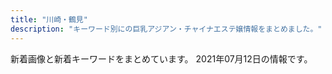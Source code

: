 ```yaml
---
title: "川崎・鶴見"
description: "キーワード別にの巨乳アジアン・チャイナエステ嬢情報をまとめました。"
---
```


新着画像と新着キーワードをまとめています。
2021年07月12日の情報です。

<DmmAffiliateIns />
<KeywordTable
  shops={
    [
    {
        "url": "https://moon-beauty.jp/",
        "station": "JR\u9db4\u898b\u99c5\u6771\u53e3",
        "keywords": {
            "C": 24,
            "88": 12,
            "87": 12,
            "89": 6,
            "\u30bb\u30af\u30b7\u30fc": 2,
            "D": 30,
            "85": 12,
            "86": 12
        },
        "img_links": [
            "https://moon-beauty.jp/wp/wp-content/uploads/2017/11/top02.png",
            "https://moon-beauty.jp/wp/wp-content/uploads/2017/11/5.png",
            "https://moon-beauty.jp/wp/wp-content/uploads/2017/12/3addf91ad6b786b4c3fd2e4322dc1181-700x1246.jpg",
            "https://moon-beauty.jp/images/staff/izumi23_01.png",
            "https://moon-beauty.jp/wp/wp-content/uploads/2020/01/2002campaign-700x327.png",
            "https://moon-beauty.jp/images/campaign2017.jpg",
            "https://moon-beauty.jp/images/staff/eri21_01.png",
            "https://moon-beauty.jp/wp/wp-content/uploads/2017/12/1d7d7d3df21218cb91cce28ca987dca8.jpg",
            "https://moon-beauty.jp/images/staff/hikari23_01.png",
            "https://moon-beauty.jp/images/staff/rika22_01.png",
            "https://moon-beauty.jp/wp/wp-content/uploads/2017/11/top03.png",
            "https://moon-beauty.jp/wp/wp-content/uploads/2017/11/mb_front.png",
            "https://moon-beauty.jp/wp/wp-content/uploads/2019/11/1911campaign01.png",
            "https://moon-beauty.jp/wp/wp-content/uploads/2017/11/play.png",
            "https://moon-beauty.jp/wp/wp-content/uploads/2017/11/6.png",
            "https://moon-beauty.jp/wp/wp-content/uploads/2017/11/mb_interior01.png",
            "https://moon-beauty.jp/wp/wp-content/uploads/2017/12/1d7d7d3df21218cb91cce28ca987dca8-700x1246.jpg",
            "https://moon-beauty.jp/images/staff/emi24_1.png",
            "https://moon-beauty.jp/wp/wp-content/uploads/2017/11/6a08b9c7e55a068553569af35285dd93-700x1244.jpg",
            "https://moon-beauty.jp/wp/wp-content/uploads/2017/12/7e6728877b7be3eba7dacfced12e3481.jpg",
            "https://moon-beauty.jp/wp/wp-content/uploads/2018/09/mb_front4.png",
            "https://moon-beauty.jp/wp/wp-content/uploads/2017/11/top01-1.png",
            "https://moon-beauty.jp/images/costume/nursegirl01.png",
            "https://moon-beauty.jp/wp/wp-content/uploads/2017/11/9ac2dcf4d411d36df940a44359d1e597.jpg",
            "https://moon-beauty.jp/images/costume/sailorgirl01.png",
            "https://moon-beauty.jp/wp/wp-content/uploads/2019/07/1907campaign01.png",
            "https://moon-beauty.jp/images/costume/cabinattendant02.png",
            "https://moon-beauty.jp/wp/wp-content/uploads/2019/07/1907campaign02-700x327.png",
            "https://moon-beauty.jp/images/costume/cheergirl02.png",
            "https://moon-beauty.jp/wp/wp-content/uploads/2017/11/mb_shower.png",
            "https://moon-beauty.jp/wp/wp-content/uploads/2017/11/484697b90c0612750e1d8c7c971a16f8.jpg",
            "https://moon-beauty.jp/images/staff/ran23_01.png",
            "https://moon-beauty.jp/wp/wp-content/uploads/2019/07/1907campaign02.png",
            "https://moon-beauty.jp/wp/wp-content/uploads/2017/12/3addf91ad6b786b4c3fd2e4322dc1181.jpg",
            "https://moon-beauty.jp/wp/wp-content/uploads/2017/12/dde33c6f84f42b29abc164fed911749d.jpg",
            "https://moon-beauty.jp/wp/wp-content/uploads/2017/11/3.png",
            "https://moon-beauty.jp/images/costume/sailorgirl02.png",
            "https://moon-beauty.jp/wp/wp-content/uploads/2019/07/1907campaign01-700x327.png",
            "https://moon-beauty.jp/wp/wp-content/uploads/2017/11/27e7586ba3689c74b6428ec7dbfe02a6.jpg",
            "https://moon-beauty.jp/wp/wp-content/uploads/2017/11/4.png",
            "https://moon-beauty.jp/wp/wp-content/uploads/2017/11/1.png",
            "https://moon-beauty.jp/wp/wp-content/uploads/2020/09/rika_info.png",
            "https://moon-beauty.jp/wp/wp-content/uploads/2020/06/202006campaign.png",
            "https://moon-beauty.jp/images/staff/hikari23_02.png",
            "https://moon-beauty.jp/wp/wp-content/uploads/2017/11/campaign1711-700x327.jpg",
            "https://moon-beauty.jp/images/costume/cabinattendant01.png",
            "https://moon-beauty.jp/wp/wp-content/uploads/2017/12/dde33c6f84f42b29abc164fed911749d-700x1246.jpg",
            "https://moon-beauty.jp/wp/wp-content/uploads/2019/11/1911campaign01-700x327.png",
            "https://moon-beauty.jp/wp/wp-content/uploads/2017/12/11e78c1189d1307c1c0528ca01cf193e.jpg",
            "https://moon-beauty.jp/images/costume/nursegirl002.png",
            "https://moon-beauty.jp/wp/wp-content/uploads/2017/12/3985d5f04f99b7c5a1b4662bcc831575.jpg",
            "https://moon-beauty.jp/wp/wp-content/uploads/2020/09/costume.png",
            "https://moon-beauty.jp/wp/wp-content/uploads/2018/09/mb_road02.png",
            "https://moon-beauty.jp/wp/wp-content/uploads/2020/09/nana_info.png",
            "https://moon-beauty.jp/images/costume/cheergirl01.png",
            "https://moon-beauty.jp/images/staff/emi24_2.png",
            "https://moon-beauty.jp/images/staff/mirai23.png",
            "https://moon-beauty.jp/wp/wp-content/uploads/2017/11/6a08b9c7e55a068553569af35285dd93.jpg",
            "https://moon-beauty.jp/wp/wp-content/uploads/2017/11/27e7586ba3689c74b6428ec7dbfe02a6-700x1244.jpg",
            "https://moon-beauty.jp/images/staff/nana25_02.png",
            "https://moon-beauty.jp/images/staff/momoka22_01.png",
            "https://moon-beauty.jp/wp/wp-content/uploads/2020/09/mirai_info.png",
            "https://moon-beauty.jp/images/staff/staff.png",
            "https://moon-beauty.jp/wp/wp-content/uploads/2017/11/mb_front2.png",
            "https://moon-beauty.jp/wp/wp-content/uploads/2021/03/202103_100_campaign2.png",
            "https://moon-beauty.jp/images/staff/rika22_02.png",
            "https://moon-beauty.jp/images/staff/nana25_01.png",
            "https://moon-beauty.jp/wp/wp-content/uploads/2021/05/estama_log.png",
            "https://moon-beauty.jp/wp/wp-content/uploads/2017/11/top01-1-700x459.png"
        ],
        "name": "\u6708\u4e0b\u7f8e\u4eba"
    },
    {
        "name": "\u798f\u7e01\u30fbFUKUEN",
        "keywords": {
            "\u80f8": 1,
            "G": 4,
            "\u30bb\u30af\u30b7\u30fc": 3
        },
        "url": "http://www.fukuen.in/",
        "img_links": [
            "http://www.fukuen.in/img/girl/main/smain131a9012a45cd10e4bbf815bf1cd1dfb50a.jpg",
            "http://www.fukuen.in/img/material/front.jpg",
            "http://www.fukuen.in/img/girl/main/smain13372fb92a183b52eed6697b1dc18d650f.jpg",
            "http://www.fukuen.in/img/material/oil6.jpg",
            "http://www.fukuen.in/img/girl/list/slist13198a095a589d6e99c04b29b48a066f60.jpg",
            "http://www.fukuen.in/img/girl/pickup/pickup20210316225343.jpg",
            "http://www.fukuen.in/img/girl/list/slist5751a73c1d67d106b755f2a10f214b1fb.jpg",
            "http://www.fukuen.in/img/girl/pickup/pickup20210316230958.jpg",
            "http://www.fukuen.in/img/girl/extra/yuki_20210310_7.jpg",
            "http://www.fukuen.in/img/material/sentai4.jpg",
            "http://www.fukuen.in/img/girl/extra/riri_20210607_1.jpg",
            "http://www.fukuen.in/img/material/akasuri5rev1.jpg",
            "http://www.fukuen.in/img/girl/list/swest145a475e5294d8872e2908b6e44ff2fd28.jpg",
            "http://www.fukuen.in/img/girl/list/slist14e48573960397dac752f153b86f52127e.jpg",
            "http://www.fukuen.in/img/girl/main/smain141e48573960397dac752f153b86f52127e.jpg",
            "http://www.fukuen.in/img/material/sentai3.jpg",
            "http://www.fukuen.in/img/girl/main/smain1622e39562f0230b9b51859f7d67c9ba3fc.jpg",
            "http://www.fukuen.in/img/camp/20210405_spring.png",
            "http://www.fukuen.in/img/girl/main/smain513f8bf8e4517330b71f7b182328a05400.jpg",
            "http://www.fukuen.in/img/girl/list/slist1154c6465b3e80f1950af663ae9de86840.jpg",
            "http://www.fukuen.in/img/girl/extra/ai_20200914_4.jpg",
            "http://www.fukuen.in/img/girl/extra/riri_20210607_3.jpg",
            "http://www.fukuen.in/img/girl/list/swest5751a73c1d67d106b755f2a10f214b1fb.jpg",
            "http://www.fukuen.in/img/material/akasuri6rev1.jpg",
            "http://www.fukuen.in/img/girl/main/smain16596f3ae3a738e965bce7cf30f028138bf.jpg",
            "http://www.fukuen.in/img/girl/extra/riri_20210607_2.jpg",
            "http://www.fukuen.in/img/girl/main/smain12372fb92a183b52eed6697b1dc18d650f.jpg",
            "http://www.fukuen.in/img/girl/list/slist18f9d12988bdc74ff88144a83c8586c645.jpg",
            "http://www.fukuen.in/img/girl/pickup/pickup20210611102305.jpg",
            "http://www.fukuen.in/img/girl/extra/haruka_20210313_4.jpg",
            "http://www.fukuen.in/img/girl/extra/ai_20200914_2.jpg",
            "http://www.fukuen.in/img/news/news20210611_kaoru.jpg",
            "http://www.fukuen.in/img/material/arrow_next.png",
            "http://www.fukuen.in/img/girl/main/smain1425a475e5294d8872e2908b6e44ff2fd28.jpg",
            "http://www.fukuen.in/img/material/sentai6rev1.jpg",
            "http://www.fukuen.in/img/girl/extra/yuki_20210310_6.jpg",
            "http://www.fukuen.in/img/material/oil3.jpg",
            "http://www.fukuen.in/img/girl/main/smain435ef08e32ca6d2936eee599647ef1be42.jpg",
            "http://www.fukuen.in/img/girl/main/smain83429f69a5e0facf26b5c596ab5374c79a.jpg",
            "http://www.fukuen.in/img/girl/main/smain113a604c7246ee7ef21ea1371bf0f8ae541.jpg",
            "http://www.fukuen.in/img/girl/extra/risa_20200923_3.jpg",
            "http://www.fukuen.in/img/girl/main/smain1632e39562f0230b9b51859f7d67c9ba3fc.jpg",
            "http://www.fukuen.in/img/girl/list/swest13a9012a45cd10e4bbf815bf1cd1dfb50a.jpg",
            "http://www.fukuen.in/img/material/sentai5rev1.jpg",
            "http://www.fukuen.in/img/girl/main/smain14540463708cafed5ed2857e0fb652102bb.jpg",
            "http://www.fukuen.in/img/girl/list/swest19040f977dd9500679f0d58beafcff76c4.jpg",
            "http://www.fukuen.in/img/girl/list/swest1768dbbfdf9b8041399246bb7ae21124f0.jpg",
            "http://www.fukuen.in/img/girl/list/swest16ccde286216ee7496f9b79d0ccb1211b0.jpg",
            "http://www.fukuen.in/img/girl/main/smain161ccde286216ee7496f9b79d0ccb1211b0.jpg",
            "http://www.fukuen.in/img/girl/main/smain135ec1dcb677e5be350bb150449f6c30de9.jpg",
            "http://www.fukuen.in/img/girl/main/smain1759a0bb7126fb76055ba03269b5d845204.jpg",
            "http://www.fukuen.in/img/material/akasuri1.jpg",
            "http://www.fukuen.in/img/material/shiatsu3.jpg",
            "http://www.fukuen.in/img/girl/extra/risa_20200923_4.jpg",
            "http://www.fukuen.in/img/girl/main/smain82429f69a5e0facf26b5c596ab5374c79a.jpg",
            "http://www.fukuen.in/img/material/akasuri3.jpg",
            "http://www.fukuen.in/img/camp/20210501.png",
            "http://www.fukuen.in/img/material/oil1.jpg",
            "http://www.fukuen.in/img/girl/main/smain22a5f5188f9c41ddb221fc0bead2a8556b.jpg",
            "http://www.fukuen.in/img/girl/main/smain1642e39562f0230b9b51859f7d67c9ba3fc.jpg",
            "http://www.fukuen.in/img/girl/extra/haruka_20210313_1.jpg",
            "http://www.fukuen.in/img/girl/main/smain134ec1dcb677e5be350bb150449f6c30de9.jpg",
            "http://www.fukuen.in/img/girl/main/smain8415e8cbb1c49eb7c8caa026cbfa4e5e53.jpg",
            "http://www.fukuen.in/img/girl/main/smain11154c6465b3e80f1950af663ae9de86840.jpg",
            "http://www.fukuen.in/img/material/oil2.jpg",
            "http://www.fukuen.in/img/girl/list/slist1768dbbfdf9b8041399246bb7ae21124f0.jpg",
            "http://www.fukuen.in/img/girl/extra/risa_20200923_1.jpg",
            "http://www.fukuen.in/img/girl/main/smain21a5f5188f9c41ddb221fc0bead2a8556b.jpg",
            "http://www.fukuen.in/img/girl/pickup/pickup20210316234129.jpg",
            "http://www.fukuen.in/img/girl/extra/ai_20200914_3.jpg",
            "http://www.fukuen.in/img/material/image_auth.png",
            "http://www.fukuen.in/img/girl/pickup/pickup20210608103919.jpg",
            "http://www.fukuen.in/img/girl/list/swest8fbaefba79306aed7d52f3369481c4f79.jpg",
            "http://www.fukuen.in/img/material/shiatsu4rev1.jpg",
            "http://www.fukuen.in/img/camp/20210708_summer.png",
            "http://www.fukuen.in/img/material/akasuri4.jpg",
            "http://www.fukuen.in/img/girl/main/smain81429f69a5e0facf26b5c596ab5374c79a.jpg",
            "http://www.fukuen.in/img/girl/extra/riri_20210607_6.jpg",
            "http://www.fukuen.in/img/material/shiatsu5rev1.jpg",
            "http://www.fukuen.in/img/girl/main/smain52fb1c032274e28d599eed619e1bedc3e4.jpg",
            "http://www.fukuen.in/img/material/shiatsu6.jpg",
            "http://www.fukuen.in/img/material/akasuri2rev1.jpg",
            "http://www.fukuen.in/img/girl/extra/ai_20200914_1.jpg",
            "http://www.fukuen.in/img/girl/list/slist8fbaefba79306aed7d52f3369481c4f79.jpg",
            "http://www.fukuen.in/img/girl/main/smain1749a0bb7126fb76055ba03269b5d845204.jpg",
            "http://www.fukuen.in/img/girl/main/smain41f486b583999cfcec7913d7843c608159.jpg",
            "http://www.fukuen.in/img/girl/extra/yuki_20210310_1.jpg",
            "http://www.fukuen.in/img/girl/extra/risa_20200923_2.jpg",
            "http://www.fukuen.in/img/material/shiatsu2.jpg",
            "http://www.fukuen.in/img/girl/main/smain23a5f5188f9c41ddb221fc0bead2a8556b.jpg",
            "http://www.fukuen.in/img/girl/main/smain1435a475e5294d8872e2908b6e44ff2fd28.jpg",
            "http://www.fukuen.in/img/girl/list/slist162e6c2df06bb88ecc8206bde612ab9625.jpg",
            "http://www.fukuen.in/img/girl/main/smain181f9d12988bdc74ff88144a83c8586c645.jpg",
            "http://www.fukuen.in/img/camp/20200610_shinki.jpg",
            "http://www.fukuen.in/img/material/sentai2.jpg",
            "http://www.fukuen.in/img/material/oil5.jpg",
            "http://www.fukuen.in/img/girl/main/smain191040f977dd9500679f0d58beafcff76c4.jpg",
            "http://www.fukuen.in/img/girl/main/smain11372fb92a183b52eed6697b1dc18d650f.jpg",
            "http://www.fukuen.in/img/news/news20210611_riri.jpg",
            "http://www.fukuen.in/img/girl/extra/haruka_20210313_3.jpg",
            "http://www.fukuen.in/img/girl/main/smain132ec1dcb677e5be350bb150449f6c30de9.jpg",
            "http://www.fukuen.in/img/girl/main/smain112a604c7246ee7ef21ea1371bf0f8ae541.jpg",
            "http://www.fukuen.in/img/girl/list/slist19040f977dd9500679f0d58beafcff76c4.jpg",
            "http://www.fukuen.in/img/girl/list/slist11a00cec64c1902f8f81d6458bd81ecc3.jpg",
            "http://www.fukuen.in/img/girl/main/smain17168dbbfdf9b8041399246bb7ae21124f0.jpg",
            "http://www.fukuen.in/img/girl/extra/haruka_20210313_2.jpg",
            "http://www.fukuen.in/img/girl/extra/riri_20210607_5.jpg",
            "http://www.fukuen.in/img/girl/extra/riri_20210607_4.jpg",
            "http://www.fukuen.in/img/girl/extra/yuki_20210310_2.jpg",
            "http://www.fukuen.in/img/material/bath.jpg",
            "http://www.fukuen.in/img/girl/main/smain1729a0bb7126fb76055ba03269b5d845204.jpg",
            "http://www.fukuen.in/img/girl/list/slist48970948df1b5f673ddccf8bdc1c27ca3.jpg",
            "http://www.fukuen.in/img/girl/extra/yuki_20210310_3.jpg",
            "http://www.fukuen.in/img/girl/extra/risa_20200923_5.jpg",
            "http://www.fukuen.in/img/girl/list/swest25902fb05705d4f4dcd3bb55fc78d46ee.jpg",
            "http://www.fukuen.in/img/girl/extra/yuki_20210310_5.jpg",
            "http://www.fukuen.in/img/girl/list/swest18f9d12988bdc74ff88144a83c8586c645.jpg",
            "http://www.fukuen.in/img/girl/main/smain53fb1c032274e28d599eed619e1bedc3e4.jpg",
            "http://www.fukuen.in/img/girl/extra/haruka_20210313_5.jpg",
            "http://www.fukuen.in/img/material/oil4.jpg",
            "http://www.fukuen.in/img/girl/main/smain425ef08e32ca6d2936eee599647ef1be42.jpg",
            "http://www.fukuen.in/img/girl/main/smain14440463708cafed5ed2857e0fb652102bb.jpg",
            "http://www.fukuen.in/img/camp/20210708_sp.png",
            "http://www.fukuen.in/img/girl/list/swest11a00cec64c1902f8f81d6458bd81ecc3.jpg",
            "http://www.fukuen.in/img/girl/main/smain114a604c7246ee7ef21ea1371bf0f8ae541.jpg",
            "http://www.fukuen.in/img/material/shiatsu1.jpg",
            "http://www.fukuen.in/img/girl/extra/yuki_20210310_4.jpg",
            "http://www.fukuen.in/img/girl/main/smain133ec1dcb677e5be350bb150449f6c30de9.jpg",
            "http://www.fukuen.in/img/material/arrow_prev.png",
            "http://www.fukuen.in/img/material/sentai1.jpg",
            "http://www.fukuen.in/img/girl/main/smain115a604c7246ee7ef21ea1371bf0f8ae541.jpg",
            "http://www.fukuen.in/img/girl/list/swest4f486b583999cfcec7913d7843c608159.jpg",
            "http://www.fukuen.in/img/girl/list/slist21d95f10417cbe687c362ac86a6caaf51.jpg",
            "http://www.fukuen.in/img/girl/main/smain1739a0bb7126fb76055ba03269b5d845204.jpg",
            "http://www.fukuen.in/img/girl/list/swest1154c6465b3e80f1950af663ae9de86840.jpg"
        ],
        "station": "JR\u9db4\u898b\u99c5\u6771\u53e3"
    },
    {
        "station": "\u9db4\u898b\u99c5\u6771\u53e3",
        "img_links": [
            "http://t-lucky.work/images/tr.jpg",
            "http://t-lucky.work/img/rei1.jpg",
            "http://t-lucky.work/images/7.jpg",
            "http://t-lucky.work/img/aya1.jpg",
            "http://t-lucky.work/sp/staff/yumi.jpg",
            "http://t-lucky.work/staff/aya.jpg",
            "http://t-lucky.work/images/line.png",
            "http://t-lucky.work/img/emi1.jpg",
            "http://t-lucky.work/images/sys2.jpg",
            "http://t-lucky.work/sp/images/top.jpg",
            "http://t-lucky.work/images/sys3.jpg",
            "http://t-lucky.work/sp/staff/aya.jpg",
            "http://t-lucky.work/sp/img/yuyu1.jpg",
            "http://t-lucky.work/sp/images/topgirl.jpg",
            "http://t-lucky.work/sp/images/b3.jpg",
            "http://t-lucky.work/sp/img/yumi1.jpg",
            "http://t-lucky.work/img/mika1.jpg",
            "http://t-lucky.work/sp/images/b2.jpg",
            "http://t-lucky.work/sp/img/emi1.jpg",
            "http://t-lucky.work/sp/staff/rina.jpg",
            "http://t-lucky.work/images/b2.jpg",
            "http://t-lucky.work/img/yuyu1.jpg",
            "http://t-lucky.work/images/news.jpg",
            "http://t-lucky.work/sp/images/news.jpg",
            "http://t-lucky.work/sp/staff/mika.jpg",
            "http://t-lucky.work/sp/images/staff_t.jpg",
            "http://t-lucky.work/sp/images/interior_t.jpg",
            "http://t-lucky.work/images/8.jpg",
            "http://t-lucky.work/sp/images/tel.jpg",
            "http://t-lucky.work/staff/yuyu.jpg",
            "http://t-lucky.work/sp/images/int1.jpg",
            "http://t-lucky.work/sp/img/mika1.jpg",
            "http://t-lucky.work/sp/images/rec1.jpg",
            "http://t-lucky.work/images/4.jpg",
            "http://t-lucky.work/staff/rina.jpg",
            "http://t-lucky.work/staff/mika.jpg",
            "http://t-lucky.work/images/sys1.jpg",
            "http://t-lucky.work/images/staff_t.jpg",
            "http://t-lucky.work/img/mimi1.jpg",
            "http://t-lucky.work/sp/img/rina1.jpg",
            "http://t-lucky.work/sp/images/int2.jpg",
            "http://t-lucky.work/images/interior_t.jpg",
            "http://t-lucky.work/images/sm.jpg",
            "http://t-lucky.work/sp/img/yuki1.jpg",
            "http://t-lucky.work/images/6.jpg",
            "http://t-lucky.work/sp/images/b1.jpg",
            "http://t-lucky.work/sp/images/menu/staff.jpg",
            "http://t-lucky.work/sp/img/mimi1.jpg",
            "http://t-lucky.work/sp/images/menu/top.jpg",
            "http://t-lucky.work/staff/yumi.jpg",
            "http://t-lucky.work/images/1.jpg",
            "http://t-lucky.work/sp/images/head.jpg",
            "http://t-lucky.work/sp/images/newsb.jpg",
            "http://t-lucky.work/staff/rei.jpg",
            "http://t-lucky.work/images/sys4.jpg",
            "http://t-lucky.work/sp/menu/staff.jpg",
            "http://t-lucky.work/sp/images/footer.jpg",
            "http://t-lucky.work/images/b1.jpg",
            "http://t-lucky.work/sp/staff/yuki.jpg",
            "http://t-lucky.work/sp/images/ac1.jpg",
            "http://t-lucky.work/images/5.jpg",
            "http://t-lucky.work/sp/img/rei1.jpg",
            "http://t-lucky.work/img/yumi1.jpg",
            "http://t-lucky.work/img/rina1.jpg",
            "http://t-lucky.work/staff/yuki.jpg",
            "http://t-lucky.work/images/ta.jpg",
            "http://t-lucky.work/images/2.jpg",
            "http://t-lucky.work/sp/images/pc.jpg",
            "http://t-lucky.work/sp/staff/rei.jpg",
            "http://t-lucky.work/staff/mimi.jpg",
            "http://t-lucky.work/staff/emi.jpg",
            "http://t-lucky.work/sp/staff/mimi.jpg",
            "http://t-lucky.work/images/int1.jpg",
            "http://t-lucky.work/sp/staff/yuyu.jpg",
            "http://t-lucky.work/images/head.jpg",
            "http://t-lucky.work/sp/images/sys1.jpg",
            "http://t-lucky.work/sp/menu/top.jpg",
            "http://t-lucky.work/sp/menu/interior.jpg",
            "http://t-lucky.work/sp/images/sys2.jpg",
            "http://t-lucky.work/img/yuki1.jpg",
            "http://t-lucky.work/images/int2.jpg",
            "http://t-lucky.work/images/9.jpg",
            "http://t-lucky.work/sp/img/aya1.jpg",
            "http://t-lucky.work/images/3.jpg",
            "http://t-lucky.work/images/b3.jpg",
            "http://t-lucky.work/sp/staff/emi.jpg"
        ],
        "url": "http://t-lucky.work/",
        "keywords": {},
        "name": "Lucky\u30fb\u30e9\u30c3\u30ad\u30fc"
    },
    {
        "station": "JR\u9db4\u898b\u99c5\u897f\u53e3",
        "keywords": {
            "C": 7
        },
        "name": "\u5929\u4f7f\u306e\u604b",
        "img_links": [
            "http://h-yousei.xyz/images/g0.jpg",
            "http://h-yousei.xyz/images/mobile.png",
            "http://h-yousei.xyz/images/r1.jpg",
            "http://h-yousei.xyz/images/g3.jpg",
            "http://h-yousei.xyz/images/b2.jpg",
            "http://h-yousei.xyz/images/tit-new.png",
            "http://h-yousei.xyz/images/g1.jpg",
            "http://h-yousei.xyz/images/r4.jpg",
            "http://h-yousei.xyz/images/tite_staff.png",
            "http://h-yousei.xyz/images/tit-newface.png",
            "http://h-yousei.xyz/images/r2.jpg",
            "http://h-yousei.xyz/images/top1.jpg",
            "http://h-yousei.xyz/images/g2.jpg",
            "http://h-yousei.xyz/images/top.png",
            "http://h-yousei.xyz/images/b1.jpg",
            "http://h-yousei.xyz/images/tite-staff.png",
            "http://h-yousei.xyz/images/r3.jpg"
        ],
        "url": "http://h-yousei.xyz/"
    },
    {
        "station": "JR\u77e2\u5411\u99c5\u897f\u53e3",
        "name": "\u697d\u3057\u3044",
        "keywords": {
            "E": 2,
            "D": 8,
            "86": 6,
            "85": 2,
            "C": 13,
            "87": 2
        },
        "img_links": [
            "https://tanoshii.xyz.mn/photos/sites/44/2021/04/2021042710162415.jpg",
            "https://tanoshii.xyz.mn/images/s_staff.png",
            "https://tanoshii.xyz.mn/photos/sites/44/2021/05/2021052503320637.jpg",
            "https://tanoshii.xyz.mn/images/mobile.jpg",
            "https://tanoshii.xyz.mn/images/s_link.png",
            "https://tanoshii.xyz.mn/photos/sites/44/2021/04/2021042710173888.jpg",
            "https://tanoshii.xyz.mn/photos/sites/44/2021/04/2021042710162393.jpg",
            "https://tanoshii.xyz.mn/images/top.png",
            "https://tanoshii.xyz.mn/photos/sites/44/2021/04/2021042710162377.jpg",
            "https://tanoshii.xyz.mn/images/news.jpg",
            "https://tanoshii.xyz.mn/images/ntop.png"
        ],
        "url": "https://tanoshii.xyz.mn/"
    },
    {
        "url": "http://www.crownman.tank.jp/",
        "img_links": [
            "http://www.crownman.tank.jp/images/br1.png",
            "http://www.crownman.tank.jp/public/20190410-032921-983.jpeg",
            "http://www.crownman.tank.jp/public/20210708-191334-315.png",
            "http://www.crownman.tank.jp/images/zj.png",
            "http://www.crownman.tank.jp/images/h4.jpg",
            "http://www.crownman.tank.jp/public/20181102-021343-999.jpeg",
            "http://www.crownman.tank.jp/public/20210219-091840-338.jpeg",
            "http://www.crownman.tank.jp/images/lyb.png",
            "http://www.crownman.tank.jp/public/20190512-114325-285.jpeg",
            "http://www.crownman.tank.jp/public/20181102-021325-742.jpeg",
            "http://www.crownman.tank.jp/public/20210226-091700-151.jpeg",
            "http://www.crownman.tank.jp/images/h02.jpg",
            "http://www.crownman.tank.jp/public/20181101-091932-723.jpeg",
            "http://www.crownman.tank.jp/public/20191102-172721-416.jpeg",
            "http://www.crownman.tank.jp/public/20181103-143855-981.jpeg",
            "http://www.crownman.tank.jp/public/20210708-155750-405.jpeg",
            "http://www.crownman.tank.jp/public/20191115-170126-469.jpeg",
            "http://www.crownman.tank.jp/public/20191208-161631-393.jpeg",
            "http://www.crownman.tank.jp/public/20190321-014538-796.jpeg",
            "http://www.crownman.tank.jp/ueditor/php/upload/image/20181102/1541123069868367.jpg",
            "http://www.crownman.tank.jp/public/20210603-000118-225.jpeg",
            "http://www.crownman.tank.jp/public/20181102-021419-221.jpeg",
            "http://www.crownman.tank.jp/public/20190516-130732-500.jpeg",
            "http://www.crownman.tank.jp/public/20191220-000813-127.jpeg",
            "http://www.crownman.tank.jp/public/20210315-113348-885.jpeg",
            "http://www.crownman.tank.jp/images/h5.jpg",
            "http://www.crownman.tank.jp/public/20210615-000828-824.jpeg",
            "http://www.crownman.tank.jp/public/20210504-080501-939.jpeg",
            "http://www.crownman.tank.jp/public/20210705-095329-975.jpeg",
            "http://www.crownman.tank.jp/ueditor/php/upload/image/20200828/1598625782230952.jpeg",
            "http://www.crownman.tank.jp/public/20210217-094543-773.jpeg",
            "http://www.crownman.tank.jp/public/20190614-225752-699.jpeg",
            "http://www.crownman.tank.jp/images/contact.png",
            "http://www.crownman.tank.jp/public/20190103-235102-103.jpeg",
            "http://www.crownman.tank.jp/images/lj.png",
            "http://www.crownman.tank.jp/public/20190404-200155-177.jpeg",
            "http://www.crownman.tank.jp/public/20210712-112605-574.jpeg",
            "http://www.crownman.tank.jp/public/20210225-132107-806.jpeg",
            "http://www.crownman.tank.jp/public/20210128-093735-441.jpeg",
            "http://www.crownman.tank.jp/public/20181126-115300-843.jpeg",
            "http://www.crownman.tank.jp/images/jt.png",
            "http://www.crownman.tank.jp/public/20191122-211211-352.jpeg",
            "http://www.crownman.tank.jp/public/20200829-001214-615.jpeg",
            "http://www.crownman.tank.jp/images/scrollToTop.png",
            "http://www.crownman.tank.jp/public/20210601-123201-393.jpeg",
            "http://www.crownman.tank.jp/public/20210708-104416-823.jpeg",
            "http://www.crownman.tank.jp/images/h3.jpg",
            "http://www.crownman.tank.jp/public/20210319-004011-852.jpeg",
            "http://www.crownman.tank.jp/public/20210512-181627-885.jpeg",
            "http://www.crownman.tank.jp/images/br.png",
            "http://www.crownman.tank.jp/public/20190809-023452-629.jpeg",
            "http://www.crownman.tank.jp/images/guest.png",
            "http://www.crownman.tank.jp/public/20210414-180217-393.jpeg",
            "http://www.crownman.tank.jp/public/20191224-193306-968.jpeg",
            "http://www.crownman.tank.jp/public/20181102-021404-733.jpeg",
            "http://www.crownman.tank.jp/public/20210214-132800-589.jpeg",
            "http://www.crownman.tank.jp/images/fj.png",
            "http://www.crownman.tank.jp/public/20200829-204316-579.jpeg",
            "http://www.crownman.tank.jp/public/20210208-142304-974.jpeg",
            "http://www.crownman.tank.jp/images/xw.png",
            "http://www.crownman.tank.jp/images/h01.jpg",
            "http://www.crownman.tank.jp/public/20191227-014512-475.jpeg"
        ],
        "keywords": {
            "\u4e73": 2
        },
        "station": "JR\u9db4\u898b\u99c5",
        "name": "\u30af\u30e9\u30a6\u30f3\u30fbCrown"
    },
    {
        "url": "http://cizanasr.xyz/",
        "name": "\u7652\u3057\u306e\u7f8e\u4eba",
        "img_links": [
            "http://cizanasr.xyz/uploads/210712/1-210G21H445119.jpg",
            "http://cizanasr.xyz/uploads/210529/1-210529110451917.jpg",
            "http://cizanasr.xyz/static/picture/room3.jpg",
            "http://cizanasr.xyz/uploads/210529/1-21052911035S39.jpg",
            "http://cizanasr.xyz/uploads/210712/1-210G21H522137.jpg",
            "http://cizanasr.xyz/static/picture/sp_tit_staff02.png",
            "http://cizanasr.xyz/uploads/210712/1-210G21H333W5.jpg",
            "http://cizanasr.xyz/static/picture/tit_therapist.png",
            "http://cizanasr.xyz/static/picture/tit_staff01.png",
            "http://cizanasr.xyz/static/picture/top.jpg",
            "http://cizanasr.xyz/static/picture/maining.jpg",
            "http://cizanasr.xyz/static/picture/img_tel.png",
            "http://cizanasr.xyz/static/picture/room2.jpg",
            "http://cizanasr.xyz/static/picture/room1.jpg",
            "http://cizanasr.xyz/static/picture/room4.jpg",
            "http://cizanasr.xyz/static/picture/sp_tit_staff01.png",
            "http://cizanasr.xyz/uploads/210529/1-210529110422206.jpg",
            "http://cizanasr.xyz/static/picture/tit_staff02.png",
            "http://cizanasr.xyz/static/picture/sp_tit_therapist.png",
            "http://cizanasr.xyz/static/picture/sp_tit_new.png",
            "http://cizanasr.xyz/uploads/210712/1-210G21H324456.jpg",
            "http://cizanasr.xyz/uploads/210712/1-210G21H454G6.jpg",
            "http://cizanasr.xyz/static/picture/tit_new.png",
            "http://cizanasr.xyz/uploads/210712/1-210G21H30B23.jpg"
        ],
        "keywords": {
            "D": 8,
            "C": 12,
            "88": 4,
            "89": 4,
            "94": 4,
            "90": 4
        },
        "station": "JR\u9db4\u898b\u99c5\u6771\u53e3"
    },
    {
        "keywords": {},
        "img_links": [
            "http://www.iyasi-massage.com/images/gallery/gallery_01.jpg",
            "http://www.iyasi-massage.com/images/staff_one/staff_one_03.jpg",
            "http://www.iyasi-massage.com/images/staff_image/staff_d06.jpg",
            "http://www.iyasi-massage.com/images/gallery/gallery_104.jpg",
            "http://www.iyasi-massage.com/images/home/index_03.jpg",
            "http://www.iyasi-massage.com/images/system/syatem_303.jpg",
            "http://www.iyasi-massage.com/images/staff/sta_01.jpg",
            "http://www.iyasi-massage.com/images/home/index_04.jpg",
            "http://www.iyasi-massage.com/images/staff_one/staff_one_02.jpg",
            "http://www.iyasi-massage.com/images/staff/sta_0z6.jpg",
            "http://www.iyasi-massage.com/images/gallery/gallery_402.jpg",
            "http://www.iyasi-massage.com/images/staff/sta_021.jpg",
            "http://www.iyasi-massage.com/images/home/QR.png",
            "http://www.iyasi-massage.com/images/staff_image/staff_d02.jpg",
            "http://www.iyasi-massage.com/images/staff/staff_top.jpg",
            "http://www.iyasi-massage.com/images/gallery/gallery_102.jpg",
            "http://www.iyasi-massage.com/images/gallery/gallery_101.jpg",
            "http://www.iyasi-massage.com/images/staff/sta_0z9.jpg",
            "http://www.iyasi-massage.com/images/staff/sta_03.jpg",
            "http://www.iyasi-massage.com/images/home/index_qup.jpg",
            "http://www.iyasi-massage.com/images/top/top_01.jpg",
            "http://www.iyasi-massage.com/images/staff_one/staff_one_05.jpg",
            "http://www.iyasi-massage.com/images/staff_one/staff_one_07.png",
            "http://www.iyasi-massage.com/images/staff_one/staff_one_04.jpg",
            "http://www.iyasi-massage.com/images/home/index_tel.jpg",
            "http://www.iyasi-massage.com/images/top/top_02.jpg",
            "http://www.iyasi-massage.com/images/top/top_04.jpg",
            "http://www.iyasi-massage.com/images/system/syatem_301.jpg",
            "http://www.iyasi-massage.com/images/staff_image/staff_d03.jpg",
            "http://www.iyasi-massage.com/images/staff/sta_010.jpg",
            "http://www.iyasi-massage.com/images/staff_one/staff_one_top.jpg",
            "http://www.iyasi-massage.com/images/home/top_qp.jpg",
            "http://www.iyasi-massage.com/images/staff/sta_07.jpg",
            "http://www.iyasi-massage.com/images/staff_image/staff_d05.jpg",
            "http://www.iyasi-massage.com/images/staff_image/staff_d01.jpg",
            "http://www.iyasi-massage.com/images/staff/sta_0z8.jpg",
            "http://www.iyasi-massage.com/images/staff/sta_08.jpg",
            "http://www.iyasi-massage.com/images/top/top_03.jpg",
            "http://www.iyasi-massage.com/images/staff/sta_023.jpg",
            "http://www.iyasi-massage.com/images/staff/sta_06.jpg",
            "http://www.iyasi-massage.com/images/top/top_05.jpg",
            "http://www.iyasi-massage.com/images/staff/sta_0z2.jpg",
            "http://www.iyasi-massage.com/images/gallery/gallery_top.jpg",
            "http://www.iyasi-massage.com/images/home/index_page_top.jpg",
            "http://www.iyasi-massage.com/images/gallery/gallery_401.jpg",
            "http://www.iyasi-massage.com/images/system/syatem_302.jpg",
            "http://www.iyasi-massage.com/images/staff/sta_0z10.jpg",
            "http://www.iyasi-massage.com/images/staff/sta_04.jpg",
            "http://www.iyasi-massage.com/images/gallery/gallery_103.jpg",
            "http://www.iyasi-massage.com/images/gallery/gallery_404.jpg",
            "http://www.iyasi-massage.com/images/staff_one/staff_one_01.jpg",
            "http://www.iyasi-massage.com/images/top/top_08.png",
            "http://www.iyasi-massage.com/images/staff/sta_0z12.jpg",
            "http://www.iyasi-massage.com/images/top/top_06.jpg",
            "http://www.iyasi-massage.com/images/gallery/gallery_403.jpg",
            "http://www.iyasi-massage.com/images/staff_image/staff_d04.jpg",
            "http://www.iyasi-massage.com/images/staff_one/staff_one_08.png"
        ],
        "station": "JR\u5ddd\u5d0e\u99c5\u6771\u53e3",
        "url": "http://www.iyasi-massage.com/",
        "name": "\u6843\u6e90\u90f7"
    },
    {
        "img_links": [
            "http://raindays.xyz/uploads/210703/1-210F3153219130.jpg",
            "http://raindays.xyz/templets/default/pc/picture/top_pickup.png",
            "http://raindays.xyz/uploads/210703/1-210F31P945B4.jpg",
            "http://raindays.xyz/uploads/210703/1-210F31P549149.jpg",
            "http://raindays.xyz/uploads/210703/1-210F3153205916.jpg",
            "http://raindays.xyz/uploads/210703/1-210F3153045F8.jpg",
            "http://raindays.xyz/uploads/210703/1-210F31P6034D.jpg",
            "http://raindays.xyz/uploads/210712/1-210G2123A0643.jpg",
            "http://raindays.xyz/uploads/210703/1-210F31PZ94R.jpg",
            "http://raindays.xyz/uploads/210703/1-210F31PUYG.jpg",
            "http://raindays.xyz/uploads/210703/1-210F31P614Y0.jpg",
            "http://raindays.xyz/uploads/210703/1-210F31PTIF.jpg",
            "http://raindays.xyz/uploads/210703/1-210F3152922942.jpg",
            "http://raindays.xyz/uploads/210703/1-210F31P95U51.jpg",
            "http://raindays.xyz/templets/default/pc/picture/tel.png",
            "http://raindays.xyz/uploads/210712/1-210G2123GD43.jpg",
            "http://raindays.xyz/uploads/210703/1-210F316050B45.jpg",
            "http://raindays.xyz/uploads/210703/1-210F31Q011611.jpg",
            "http://raindays.xyz/uploads/210512/1-210512135210K2.png",
            "http://raindays.xyz/uploads/210712/1-210G2123F4505.jpg",
            "http://raindays.xyz/uploads/210703/1-210F31530063T.jpg",
            "http://raindays.xyz/uploads/210703/1-210F3160910K5.jpg"
        ],
        "station": "JR\u9db4\u898b\u99c5\u6771\u53e3",
        "keywords": {
            "87": 4,
            "89": 2
        },
        "name": "Rose",
        "url": "http://raindays.xyz/"
    },
    {
        "url": "http://good.abnavi.info/",
        "keywords": {},
        "img_links": [],
        "name": "GooD",
        "station": "JR\u9db4\u898b\u99c5\u6771\u53e3"
    },
    {
        "img_links": [
            "http://rabbit.est.cm/images/nbj2.jpg",
            "http://rabbit.est.cm/images/acc2.jpg",
            "http://rabbit.est.cm/images/pick.png",
            "http://rabbit.est.cm/photos/sites/29/2017/02/3.jpg",
            "http://rabbit.est.cm/photos/sites/29/2017/09/2017090411494123.jpg",
            "http://rabbit.est.cm/photos/sites/29/2020/11/2020110707012088.jpg",
            "http://rabbit.est.cm/photos/sites/29/2017/03/girls03.jpg",
            "http://rabbit.est.cm/images/acc3.jpg",
            "http://rabbit.est.cm/photos/sites/29/2017/03/188375621118420915.jpg",
            "http://rabbit.est.cm/images/nbj3.jpg",
            "http://rabbit.est.cm/images/acc4.jpg",
            "http://rabbit.est.cm/photos/sites/29/2018/08/2018081709473259.jpg",
            "http://rabbit.est.cm/images/top.jpg",
            "http://rabbit.est.cm/photos/sites/29/2017/04/01.jpg",
            "http://rabbit.est.cm/images/s_news.png",
            "http://rabbit.est.cm/images/mobile.jpg",
            "http://rabbit.est.cm/images/acc5.jpg",
            "http://rabbit.est.cm/images/s_staff.png"
        ],
        "url": "http://rabbit.est.cm/",
        "station": "JR\u5ddd\u5d0e\u99c5\u6771\u53e3",
        "name": "\u7e01\u5712",
        "keywords": {
            "86": 16,
            "D": 16
        }
    },
    {
        "station": "JR\u9db4\u898b\u99c5\u897f\u53e3",
        "img_links": [
            "http://asatsuyu-es.com/images/st05b.jpg",
            "http://asatsuyu-es.com/images/newfacetiao.jpg",
            "http://asatsuyu-es.com/images/zi_staff.png",
            "http://asatsuyu-es.com/images/room1.jpg",
            "http://asatsuyu-es.com/images/newtiao.jpg",
            "http://asatsuyu-es.com/images/st03b.jpg",
            "http://asatsuyu-es.com/images/picktiao.jpg",
            "http://asatsuyu-es.com/images/room4.jpg",
            "http://asatsuyu-es.com/images/mobile.jpg",
            "http://asatsuyu-es.com/images/st03.jpg",
            "http://asatsuyu-es.com/images/room3.jpg",
            "http://asatsuyu-es.com/images/room2.jpg",
            "http://asatsuyu-es.com/images/top01.jpg",
            "http://asatsuyu-es.com/images/room6.jpg",
            "http://asatsuyu-es.com/images/st02.jpg",
            "http://asatsuyu-es.com/images/st04.jpg",
            "http://asatsuyu-es.com/images/st05.jpg",
            "http://asatsuyu-es.com/images/st01.jpg"
        ],
        "keywords": {
            "86": 1,
            "C": 12,
            "87": 1,
            "D": 2
        },
        "name": "\u671d\u9732",
        "url": "http://asatsuyu-es.com/"
    },
    {
        "url": "http://tsurumisakura.este88.com/",
        "img_links": [
            "http://tsurumisakura.este88.com/images/b-tel.png",
            "http://tsurumisakura.este88.com/images/m2.jpg",
            "http://tsurumisakura.este88.com/images/tel2.png",
            "http://tsurumisakura.este88.com/files/hitomi1.jpg",
            "http://tsurumisakura.este88.com/files/004.jpg",
            "http://tsurumisakura.este88.com/files/miho1.jpg",
            "http://tsurumisakura.este88.com/files/miyuki1.jpg",
            "http://tsurumisakura.este88.com/images/m3.jpg",
            "http://tsurumisakura.este88.com/images/m6.jpg",
            "http://tsurumisakura.este88.com/images/b-online.png",
            "http://tsurumisakura.este88.com/files/minami1.jpg",
            "http://tsurumisakura.este88.com/images/m4.jpg",
            "http://tsurumisakura.este88.com/images/m1.jpg",
            "http://tsurumisakura.este88.com/images/slider-img002.jpg",
            "http://tsurumisakura.este88.com/images/slider-img001.jpg",
            "http://tsurumisakura.este88.com/images/info.png",
            "http://tsurumisakura.este88.com/files/sayuri1.jpg"
        ],
        "station": "JR\u9db4\u898b\u99c5\u897f\u53e3",
        "name": "\u3055\u304f\u3089",
        "keywords": {
            "87": 10,
            "89": 6,
            "86": 8,
            "88": 8,
            "92": 8,
            "93": 8,
            "C": 8,
            "D": 24,
            "E": 8
        }
    },
    {
        "url": "http://relax-aroma.xyz/",
        "keywords": {
            "D": 8,
            "C": 2
        },
        "img_links": [
            "http://relax-aroma.xyz/images/mainvisual_01.jpg",
            "http://relax-aroma.xyz/images/cg02.jpg",
            "http://relax-aroma.xyz/images/cg03.jpg",
            "http://relax-aroma.xyz/images/cg06.jpg",
            "http://relax-aroma.xyz/images/con01.jpg",
            "http://relax-aroma.xyz/images/mainvisual_01_s.jpg",
            "http://relax-aroma.xyz/images/head_therapist.jpg",
            "http://relax-aroma.xyz/images/con02.jpg",
            "http://relax-aroma.xyz/images/trigger.jpg",
            "http://relax-aroma.xyz/images/cg05.jpg",
            "http://relax-aroma.xyz/images/sw_home.png",
            "http://relax-aroma.xyz/images/icon_new.png",
            "http://relax-aroma.xyz/images/cg01.jpg",
            "http://relax-aroma.xyz/images/head_interior.jpg",
            "http://relax-aroma.xyz/images/sw_tel.png",
            "http://relax-aroma.xyz/images/con03.jpg"
        ],
        "name": "Yumi\u9999 -\u30e6\u30df\u30ab-",
        "station": "JR\u9db4\u898b\u99c5\u6771\u53e3"
    },
    {
        "url": "https://hatsukoi.est.cm/",
        "name": "\u521d\u604b",
        "img_links": [],
        "keywords": {},
        "station": "JR\u9db4\u898b\u99c5\u6771\u53e3"
    },
    {
        "station": "\u4eac\u6025\u9db4\u898b\u99c5\u6771\u53e3",
        "url": "http://www.play-land.work/",
        "name": "HaNa",
        "keywords": {},
        "img_links": [
            "http://www.play-land.work/images/b1.jpg",
            "http://www.play-land.work/img/saki1.jpg",
            "http://www.play-land.work/sp/images/rec1.jpg",
            "http://www.play-land.work/sp/images/4.jpg",
            "http://www.play-land.work/sp/images/tel.png",
            "http://www.play-land.work/sp/img/saki1.jpg",
            "http://www.play-land.work/sp/img/hinano1.jpg",
            "http://www.play-land.work/sp/images/2.jpg",
            "http://www.play-land.work/images/sys1.jpg",
            "http://www.play-land.work/sp/images/3.jpg",
            "http://www.play-land.work/sp/images/newface.png",
            "http://www.play-land.work/img/hosino1.jpg",
            "http://www.play-land.work/sp/staff/hinano.jpg",
            "http://www.play-land.work/sp/images/rec2.png",
            "http://www.play-land.work/sp/images/sys3.png",
            "http://www.play-land.work/sp/images/ac1.jpg",
            "http://www.play-land.work/images/head.jpg",
            "http://www.play-land.work/images/b4.jpg",
            "http://www.play-land.work/sp/images/b3.jpg",
            "http://www.play-land.work/images/4.jpg",
            "http://www.play-land.work/sp/images/twitter.png",
            "http://www.play-land.work/sp/images/int1.png",
            "http://www.play-land.work/sp/img/yukari1.jpg",
            "http://www.play-land.work/sp/images/int3.jpg",
            "http://www.play-land.work/images/newface.jpg",
            "http://www.play-land.work/images/interior_t.jpg",
            "http://www.play-land.work/images/3.jpg",
            "http://www.play-land.work/sp/img/hosino1.jpg",
            "http://www.play-land.work/images/b2.jpg",
            "http://www.play-land.work/staff/hosino.jpg",
            "http://www.play-land.work/images/ac1.jpg",
            "http://www.play-land.work/sp/images/sys1.png",
            "http://www.play-land.work/sp/images/interior_t.png",
            "http://www.play-land.work/images/rec1.jpg",
            "http://www.play-land.work/images/1.jpg",
            "http://www.play-land.work/images/b3.jpg",
            "http://www.play-land.work/sp/images/footer.jpg",
            "http://www.play-land.work/images/sys2.jpg",
            "http://www.play-land.work/images/sm.jpg",
            "http://www.play-land.work/images/int1.jpg",
            "http://www.play-land.work/images/2.jpg",
            "http://www.play-land.work/sp/staff/hosino.jpg",
            "http://www.play-land.work/sp/images/int4.jpg",
            "http://www.play-land.work/sp/images/head.jpg",
            "http://www.play-land.work/sp/images/line.jpg",
            "http://www.play-land.work/sp/images/sys2.png",
            "http://www.play-land.work/images/int2.jpg",
            "http://www.play-land.work/sp/images/b2.jpg",
            "http://www.play-land.work/sp/images/1.jpg",
            "http://www.play-land.work/sp/images/int2.jpg",
            "http://www.play-land.work/images/line.jpg",
            "http://www.play-land.work/img/hinano1.jpg",
            "http://www.play-land.work/images/tgirl.jpg",
            "http://www.play-land.work/staff/yukari.jpg",
            "http://www.play-land.work/img/yukari1.jpg",
            "http://www.play-land.work/sp/images/b1.jpg",
            "http://www.play-land.work/images/sys3.jpg",
            "http://www.play-land.work/sp/images/staff_t.png",
            "http://www.play-land.work/sp/staff/yukari.jpg",
            "http://www.play-land.work/images/twitter_t.jpg",
            "http://www.play-land.work/staff/hinano.jpg",
            "http://www.play-land.work/images/rec2.jpg",
            "http://www.play-land.work/staff/saki.jpg",
            "http://www.play-land.work/sp/images/topgirl.png",
            "http://www.play-land.work/sp/staff/saki.jpg",
            "http://www.play-land.work/images/staff_t.jpg"
        ]
    },
    {
        "img_links": [
            "http://massage-salon.xyz/wp-content/themes/template-salon2/images/main3.jpg",
            "http://massage-salon.xyz/wp-content/uploads/2018/12/img_6768.jpg",
            "http://massage-salon.xyz/wp-content/uploads/2018/12/img_6766.jpg",
            "http://massage-salon.xyz/wp-content/uploads/2018/04/s2-500x467.jpg",
            "http://massage-salon.xyz/wp-content/themes/template-salon2/images/main1.jpg",
            "http://massage-salon.xyz/wp-content/uploads/2019/02/IMG_0142-500x750.jpg",
            "http://massage-salon.xyz/wp-content/uploads/2019/02/IMG_0142-686x1024.jpg",
            "http://cdn.dino-es.com/images/logo/200x40DinoEs.png",
            "http://massage-salon.xyz/wp-content/uploads/2018/04/s3-500x467.jpg",
            "http://massage-salon.xyz/wp-content/uploads/2018/04/s4-500x467.jpg",
            "http://massage-salon.xyz/wp-content/uploads/2019/02/IMG_0144.jpg",
            "http://massage-salon.xyz/wp-content/uploads/2018/11/IMG_6692-300x200.jpg",
            "http://massage-salon.xyz/wp-content/uploads/2018/04/s2.jpg",
            "http://massage-salon.xyz/wp-content/themes/template-salon2/images/header-tel.png",
            "http://massage-salon.xyz/wp-content/uploads/2018/04/s3.jpg",
            "http://massage-salon.xyz/wp-content/uploads/2018/04/s1.jpg",
            "http://massage-salon.xyz/wp-content/themes/template-salon2/images/main2.jpg",
            "http://massage-salon.xyz/wp-content/uploads/2018/04/s4.jpg",
            "http://massage-salon.xyz/wp-content/themes/template-salon2/images/noimg.jpg",
            "http://massage-salon.xyz/wp-content/uploads/2019/02/IMG_0144-500x750.jpg",
            "http://massage-salon.xyz/wp-content/uploads/2018/04/s1-500x466.jpg"
        ],
        "keywords": {},
        "url": "http://massage-salon.xyz/",
        "station": "JR\u5ddd\u5d0e\u99c5\u6771\u53e3",
        "name": "\u723d\u3084\u304b\u306a\u671d"
    },
    {
        "station": "\u4eac\u6025\u9db4\u898b\u99c5\u6771\u53e3",
        "name": "Smile",
        "url": "http://tsurumi-est.xyz/",
        "img_links": [
            "http://tsurumi-est.xyz/images/s_staff1.png",
            "http://cdn.dino-es.com/images/logo/88x31NewDinoEs.png",
            "http://tsurumi-est.xyz/images/mobile.png",
            "http://tsurumi-est.xyz/images/top.jpg",
            "http://tsurumi-est.xyz/g3.jpg",
            "http://tsurumi-est.xyz/g1.jpg",
            "http://tsurumi-est.xyz/images/flash2.jpg",
            "http://tsurumi-est.xyz/images/s_staff.png",
            "http://tsurumi-est.xyz/images/mens-esthe1.png",
            "http://tsurumi-est.xyz/g0.jpg",
            "http://tsurumi-est.xyz/images/g3.jpg",
            "http://momipara.jp/img/link/momi88.jpg",
            "http://tsurumi-est.xyz/images/g2.jpg",
            "http://tsurumi-est.xyz/images/g1.jpg",
            "http://tsurumi-est.xyz/images/int1.jpg",
            "http://tsurumi-est.xyz/images/int2.jpg",
            "http://tsurumi-est.xyz/images/g0.jpg",
            "http://tsurumi-est.xyz/images/g5.jpg",
            "http://tsurumi-est.xyz/images/flash.jpg",
            "http://tsurumi-est.xyz/g2.jpg"
        ],
        "keywords": {
            "E": 2,
            "D": 4,
            "C": 16
        }
    },
    {
        "station": "JR\u5ddd\u5d0e\u99c5\u6771\u53e3",
        "name": "\u7652\u3057\u98a8\uff5e\u3044\u3084\u3057\u304b\u305c\uff5e",
        "keywords": {},
        "img_links": [],
        "url": "http://iyashi-kaze.oks.bz/"
    },
    {
        "station": "JR\u5c3b\u624b\u99c5",
        "keywords": {
            "85": 6,
            "D": 6
        },
        "url": "http://muyu.ests.jp/",
        "name": "\u590f\u306e\u591c",
        "img_links": [
            "http://muyu.ests.jp/images/room1.jpg",
            "http://muyu.ests.jp/images/room2.jpg",
            "http://muyu.ests.jp/images/bj2.jpg",
            "http://muyu.ests.jp/photos/sites/53/2021/06/2021062802022392.jpg",
            "http://muyu.ests.jp/images/mobile.jpg",
            "http://muyu.ests.jp/images/room3.jpg",
            "http://muyu.ests.jp/photos/sites/53/2021/06/2021062802022498.jpg",
            "http://muyu.ests.jp/images/s_staff.png",
            "http://muyu.ests.jp/images/bj3.jpg",
            "http://muyu.ests.jp/images/s_news.jpg",
            "http://muyu.ests.jp/images/room4.jpg",
            "http://muyu.ests.jp/images/top.jpg"
        ]
    },
    {
        "url": "http://es-china.info/",
        "station": "JR\u5ddd\u5d0e\u99c5\u6771\u53e3",
        "img_links": [
            "http://es-china.info/staff/sayuri1.jpg",
            "http://es-china.info/images/room4.jpg",
            "http://es-china.info/staff/ran2.jpg",
            "http://es-china.info/staff/sasa1.jpg",
            "http://es-china.info/images/room3.jpg",
            "http://es-china.info/images/s_news.png",
            "http://es-china.info/images/mobile.jpg",
            "http://es-china.info/staff/sayuri2.jpg",
            "http://es-china.info/staff/ran1.jpg",
            "http://es-china.info/images/line.png",
            "http://es-china.info/staff/sayuri3.jpg",
            "http://es-china.info/images/s_staff.png",
            "http://es-china.info/images/s_pickup.png",
            "http://es-china.info/staff/risa2.jpg",
            "http://es-china.info/images/no1.png",
            "http://es-china.info/images/r3.jpg",
            "http://es-china.info/images/room2.jpg",
            "http://es-china.info/staff/emi2.jpg",
            "http://es-china.info/images/s_zysx.png",
            "http://es-china.info/staff/ai1.jpg",
            "http://es-china.info/staff/ai2.jpg",
            "http://es-china.info/images/s_newface.png",
            "http://es-china.info/images/s_ranking.png",
            "http://es-china.info/images/room1.jpg",
            "http://es-china.info/staff/risa1.jpg",
            "http://es-china.info/staff/sasa2.jpg",
            "http://es-china.info/staff/emi1.jpg"
        ],
        "keywords": {
            "C": 13
        },
        "name": "\u7652\u5065\u697d"
    },
    {
        "station": "JR\u5ddd\u5d0e\u99c5\u6771\u53e3",
        "img_links": [
            "http://deli-esthe.jpn.mn/photos/sites/66/2021/05/2021052910430711.jpg",
            "http://deli-esthe.jpn.mn/images/maining.jpg",
            "http://deli-esthe.jpn.mn/images/tit_staff01.png",
            "http://deli-esthe.jpn.mn/images/card.jpg",
            "http://deli-esthe.jpn.mn/images/sp_tit_new.png",
            "http://deli-esthe.jpn.mn/images/tit_new.png",
            "http://deli-esthe.jpn.mn/photos/sites/66/2021/05/2021052910482710.jpg",
            "http://deli-esthe.jpn.mn/photos/sites/66/2021/05/2021052910533749.jpg",
            "http://deli-esthe.jpn.mn/images/room2.jpg",
            "http://deli-esthe.jpn.mn/images/room1.jpg",
            "http://deli-esthe.jpn.mn/photos/sites/66/2021/05/2021052910430612.jpg",
            "http://deli-esthe.jpn.mn/photos/sites/66/2021/05/2021052910442895.jpg",
            "http://deli-esthe.jpn.mn/images/room3.jpg",
            "http://deli-esthe.jpn.mn/images/top.jpg",
            "http://deli-esthe.jpn.mn/images/sp_tit_staff02.png",
            "http://deli-esthe.jpn.mn/images/sp_top.jpg",
            "http://deli-esthe.jpn.mn/images/tit_staff02.png",
            "http://deli-esthe.jpn.mn/images/sp_tit_therapist.png",
            "http://deli-esthe.jpn.mn/images/sp_tit_staff01.png",
            "http://deli-esthe.jpn.mn/images/room4.png",
            "http://deli-esthe.jpn.mn/photos/sites/66/2020/06/2020062113130967.jpg",
            "http://deli-esthe.jpn.mn/images/img_tel.png",
            "http://deli-esthe.jpn.mn/images/tit_therapist.png"
        ],
        "name": "\u307c\u304f\u306e\u30c7\u30ea\u30a8\u30b9\u30c6",
        "url": "http://deli-esthe.jpn.mn/",
        "keywords": {
            "86": 12,
            "E": 4,
            "87": 22,
            "D": 30
        }
    },
    {
        "keywords": {
            "D": 188,
            "83": 19,
            "C": 76,
            "86": 76,
            "E": 19,
            "88": 17,
            "82": 19,
            "85": 57,
            "87": 133
        },
        "url": "http://baburin.iest.info/",
        "img_links": [
            "http://baburin.iest.info/images/s_info.jpg",
            "http://baburin.iest.info/photos/sites/2/2019/12/2019121112381870.jpg",
            "http://baburin.iest.info/photos/sites/2/2018/10/2018103017042054.jpg",
            "http://baburin.iest.info/images/s_pick.jpg",
            "http://baburin.iest.info/photos/sites/2/2018/12/2018120114132410.jpg",
            "http://baburin.iest.info/photos/sites/2/2018/09/2018091006542340.jpg",
            "http://baburin.iest.info/photos/sites/2/2018/07/2018072409124390.jpg",
            "http://baburin.iest.info/photos/sites/2/2019/06/2019062312555740.jpg",
            "http://baburin.iest.info/photos/sites/2/2018/06/2018063004421199.jpg",
            "http://baburin.iest.info/photos/sites/2/2019/12/2019121012234134.jpg",
            "http://baburin.iest.info/images/top.png",
            "http://baburin.iest.info/photos/sites/2/2020/10/2020100615314175.jpg",
            "http://baburin.iest.info/photos/sites/2/2019/12/2019121012290043.jpg",
            "http://baburin.iest.info/images/s_staff.jpg",
            "http://baburin.iest.info/images/acc1.jpg",
            "http://baburin.iest.info/photos/sites/2/2018/06/2018062508384319.jpg",
            "http://baburin.iest.info/images/s_face.jpg",
            "http://baburin.iest.info/photos/sites/2/2018/03/1.jpg",
            "http://baburin.iest.info/photos/sites/2/2019/12/2019121012271150.jpg",
            "http://baburin.iest.info/images/mibile.jpg",
            "http://baburin.iest.info/images/acc.jpg",
            "http://baburin.iest.info/images/staff0.jpg",
            "http://baburin.iest.info/photos/sites/2/2018/11/2018112214225177.jpg",
            "http://baburin.iest.info/images/s_news.jpg",
            "http://baburin.iest.info/photos/sites/2/2020/02/2020021216314936.jpg",
            "http://baburin.iest.info/photos/sites/2/2020/02/2020020617495273.jpg"
        ],
        "station": "\u4eac\u6025\u9db4\u898b\u99c5\u6771\u53e3",
        "name": "\u30d0\u30d6\u308a\u3093\u5a18"
    },
    {
        "station": "JR\u9db4\u898b\u99c5\u897f\u53e3",
        "img_links": [
            "https://tsurumi-mensesthe.com/images/esthe3.jpg",
            "https://tsurumi-mensesthe.com/footer/footer-staff.png",
            "https://tsurumi-mensesthe.com/staff/riri-s1.jpg",
            "https://tsurumi-mensesthe.com/staff/riri-s2.jpg",
            "https://tsurumi-mensesthe.com/images/header3.png",
            "https://tsurumi-mensesthe.com/images/qrcode.png",
            "https://tsurumi-mensesthe.com/staff/yura-l2.jpg",
            "https://tsurumi-mensesthe.com/staff/momoka-top.jpg",
            "https://tsurumi-mensesthe.com/icon/line.png",
            "https://tsurumi-mensesthe.com/images/esthe1.jpg",
            "https://tsurumi-mensesthe.com/massage/2021/06/21/mimi-s1.jpg",
            "https://tsurumi-mensesthe.com/staff/yura-s1.jpg",
            "https://tsurumi-mensesthe.com/footer/footer-line.png",
            "https://tsurumi-mensesthe.com/staff/mimi-s1.jpg",
            "https://tsurumi-mensesthe.com/room/room-l1.jpg",
            "https://tsurumi-mensesthe.com/images/main-sp.jpg",
            "https://tsurumi-mensesthe.com/staff/miki-top.jpg",
            "https://tsurumi-mensesthe.com/staff/momo-top.jpg",
            "https://tsurumi-mensesthe.com/staff/momo-s1.jpg",
            "https://tsurumi-mensesthe.com/staff/momoka-s3.jpg",
            "https://inage-mensesthe.com/icon/line.png",
            "https://tsurumi-mensesthe.com/staff/natsu-top.jpg",
            "https://tsurumi-mensesthe.com/staff/yura-s2.jpg",
            "https://tsurumi-mensesthe.com/images/esthe4.jpg",
            "https://tsurumi-mensesthe.com/staff/yura-top.jpg",
            "https://tsurumi-mensesthe.com/staff/mimi-l1.jpg",
            "https://tsurumi-mensesthe.com/staff/natsu-s1.jpg",
            "https://inage-mensesthe.com/icon/yelp.png",
            "https://tsurumi-mensesthe.com/staff/momoka-l2.jpg",
            "https://tsurumi-mensesthe.com/staff/yura-l3.jpg",
            "https://tsurumi-mensesthe.com/staff/mimi-top.jpg",
            "https://inage-mensesthe.com/icon/facebook.png",
            "https://tsurumi-mensesthe.com/staff/momoka-s2.jpg",
            "https://tsurumi-mensesthe.com/images/esthe2.jpg",
            "https://tsurumi-mensesthe.com/icon/facebook.png",
            "https://tsurumi-mensesthe.com/staff/riri-l2.jpg",
            "https://tsurumi-mensesthe.com/staff/miki-s1.jpg",
            "https://tsurumi-mensesthe.com/staff/miki-s2.jpg",
            "https://tsurumi-mensesthe.com/room/room-l4.jpg",
            "https://tsurumi-mensesthe.com/staff/miki-l1.jpg",
            "https://tsurumi-mensesthe.com/room/room-l3.jpg",
            "https://tsurumi-mensesthe.com/icon/twitter.png",
            "https://tsurumi-mensesthe.com/footer/footer-tel.png",
            "https://inage-mensesthe.com/icon/twitter.png",
            "https://tsurumi-mensesthe.com/staff/yura-l1.jpg",
            "https://tsurumi-mensesthe.com/staff/momoka-l3.jpg",
            "https://tsurumi-mensesthe.com/icon/yelp.png",
            "https://tsurumi-mensesthe.com/massage/2021/03/01/miki-s1.jpg",
            "https://tsurumi-mensesthe.com/staff/momoka-l1.jpg",
            "https://tsurumi-mensesthe.com/staff/miki-l2.jpg",
            "https://tsurumi-mensesthe.com/images/main1.jpg",
            "https://tsurumi-mensesthe.com/room/room-l2.jpg",
            "https://tsurumi-mensesthe.com/images/clear.png",
            "https://tsurumi-mensesthe.com/staff/yura-s3.jpg",
            "https://tsurumi-mensesthe.com/staff/riri-l1.jpg",
            "https://tsurumi-mensesthe.com/staff/riri-top.jpg",
            "https://tsurumi-mensesthe.com/staff/momoka-s1.jpg",
            "https://tsurumi-mensesthe.com/staff/sora-s1.jpg",
            "https://tsurumi-mensesthe.com/staff/natsu-l1.jpg"
        ],
        "name": "sweet",
        "keywords": {
            "88": 16,
            "85": 16,
            "95": 8,
            "90": 16
        },
        "url": "https://tsurumi-mensesthe.com/"
    },
    {
        "keywords": {},
        "img_links": [
            "https://hitomebore.tokyo/img/r2.jpg",
            "https://hitomebore.tokyo/img/r3.jpg",
            "https://hitomebore.tokyo/img/r1.jpg",
            "https://hitomebore.tokyo/img/images/nav_02.png",
            "https://hitomebore.tokyo/img/images/nav_06.png",
            "https://hitomebore.tokyo/img/r4.jpg",
            "https://hitomebore.tokyo/img/images/nav_05.png",
            "https://hitomebore.tokyo/img/images/nav_03.png",
            "https://hitomebore.tokyo/img/images/nav_04.png",
            "https://hitomebore.tokyo/img/images/nav_01.png"
        ],
        "url": "https://hitomebore.tokyo/",
        "name": "\u4e00\u76ee\u60da\u308c",
        "station": "JR\u9db4\u898b\u99c5\u6771\u53e3"
    },
    {
        "keywords": {
            "C": 23
        },
        "station": "JR\u9db4\u898b\u99c5\u6771\u53e3",
        "img_links": [
            "http://esthe-heal.com/staff/sayuri/01mb.jpg",
            "http://esthe-heal.com/staff/kaori/01mb.jpg",
            "http://esthe-heal.com/staff/rubi/01mb.jpg",
            "http://esthe-heal.com/staff/aya/01mb.jpg",
            "http://esthe-heal.com/staff/aya/01.jpg",
            "http://esthe-heal.com/staff/rui/01.jpg",
            "http://esthe-heal.com/staff/yuyu/01mb.jpg",
            "http://esthe-heal.com/staff/rubi/01.jpg",
            "http://esthe-heal.com/staff/yuki/01mb.jpg",
            "http://esthe-heal.com/staff/kaori/01.jpg",
            "http://esthe-heal.com/i/files/homeimg.jpg",
            "http://esthe-heal.com/staff/momo/01.jpg",
            "http://esthe-heal.com/staff/sakura/01mb.jpg",
            "http://esthe-heal.com/staff/mimi/01mb.jpg",
            "http://esthe-heal.com/staff/momo/01mb.jpg",
            "http://esthe-heal.com/staff/yuki/01.jpg",
            "http://esthe-heal.com/img/link/koko_234x60.png",
            "http://esthe-heal.com/staff/haruna/01.jpg",
            "http://esthe-heal.com/staff/kana/01.jpg",
            "http://esthe-heal.com/pic/head.jpg",
            "http://esthe-heal.com/img/att.jpg",
            "http://esthe-heal.com/staff/kana/01mb.jpg",
            "http://esthe-heal.com/staff/sayuri/01.jpg",
            "http://esthe-heal.com/staff/miho/01.jpg",
            "http://esthe-heal.com/staff/sizuka/01mb.jpg",
            "http://esthe-heal.com/staff/mimi/01.jpg",
            "http://esthe-heal.com/staff/sizuka/01.jpg",
            "http://esthe-heal.com/img/ttl_mobile.png",
            "http://esthe-heal.com/staff/rui/01mb.jpg",
            "http://esthe-heal.com/img/ttl_pickup.png",
            "http://esthe-heal.com/staff/haruna/01mb.jpg",
            "http://esthe-heal.com/staff/sakura/01.jpg",
            "http://esthe-heal.com/staff/miho/01mb.jpg",
            "http://esthe-heal.com/staff/yuyu/01.jpg",
            "http://esthe-heal.com/img/ttl_wnew.png",
            "http://esthe-heal.com/img/ttl_recbnr.png",
            "http://esthe-heal.com/img/ttl_staff.png"
        ],
        "url": "http://esthe-heal.com/",
        "name": "Yulala"
    },
    {
        "url": "http://genkimori.ests.jp/",
        "img_links": [],
        "station": "JR\u9db4\u898b\u99c5\u6771\u53e3",
        "keywords": {},
        "name": "\u4eba\u9b5a\u306e\u604b"
    },
    {
        "station": "JR\u77e2\u5411\u99c5\u897f\u53e3",
        "keywords": {
            "C": 21,
            "83": 3,
            "82": 3
        },
        "img_links": [
            "http://kafu.ests.co/images/room2.jpg",
            "http://kafu.ests.co/images/top.png",
            "http://kafu.ests.co/photos/sites/7/2017/10/2017100904034443.png",
            "http://kafu.ests.co/images/face_bj3.jpg",
            "http://kafu.ests.co/images/mobile.jpg",
            "http://kafu.ests.co/images/n1.jpg",
            "http://kafu.ests.co/photos/sites/7/2017/10/2017101205420191.jpg",
            "http://kafu.ests.co/images/s_staff1.jpg",
            "http://kafu.ests.co/images/s_mobile.jpg",
            "http://kafu.ests.co/images/s_staff.jpg",
            "http://kafu.ests.co/photos/sites/7/2017/02/1.jpg",
            "http://kafu.ests.co/images/room4.jpg",
            "http://kafu.ests.co/images/face_bj.jpg",
            "http://kafu.ests.co/images/s_link.jpg",
            "http://kafu.ests.co/photos/sites/7/2017/02/2.jpg",
            "http://kafu.ests.co/images/n3.jpg",
            "http://kafu.ests.co/photos/sites/7/2017/10/2017100904034561.png",
            "http://kafu.ests.co/images/room3.jpg",
            "http://kafu.ests.co/images/s_pick.jpg",
            "http://kafu.ests.co/images/s_news.jpg",
            "http://kafu.ests.co/images/line.jpg",
            "http://kafu.ests.co/images/nbj1.jpg",
            "http://kafu.ests.co/images/room1.jpg",
            "http://kafu.ests.co/photos/sites/7/2017/10/2017101205420065.jpg",
            "http://kafu.ests.co/images/nbj3.jpg",
            "http://kafu.ests.co/images/s_face.jpg"
        ],
        "url": "http://kafu.ests.co/",
        "name": "\u5bf5\u6df1\u82b1\u98a8"
    },
    {
        "keywords": {
            "100": 1,
            "G": 12,
            "\u30bb\u30af\u30b7\u30fc": 6
        },
        "url": "https://www.pal-spa.com/",
        "name": "Men\u2019s Pal Spa\u30fb\u30e1\u30f3\u30ba\u30d1\u30eb\u30b9\u30d1",
        "img_links": [
            "https://www.pal-spa.com/img/girl/list/slist21c8c7f499c3f4da854e401c53978a3677.jpg",
            "https://www.pal-spa.com/img/girl/main/smain251b45d339d6509c6b7779e499e2a9b6ba6.jpg",
            "https://www.pal-spa.com/img/girl/list/slist34fb1e5b054a6796aafb6d24f36ac90950.jpg",
            "https://www.pal-spa.com/img/girl/pickup/pickup20200730025343.jpg",
            "https://www.pal-spa.com/img/girl/main/smain2332be10adc295a0fc3adfdb5b77838c4a7.jpg",
            "https://www.pal-spa.com/img/girl/main/smain32244cc176e6519c5cfcaa30cdb6b3d4ae6.jpg",
            "https://www.pal-spa.com/img/material/massage_siatu1.jpg",
            "https://www.pal-spa.com/img/blog/palspa_blog_20191204_erica7.jpg",
            "https://www.pal-spa.com/img/girl/main/smain34264ec295988800531cb0f78cdcfbcb9cf.jpg",
            "https://www.pal-spa.com/img/blog/palspa_blog_20210419_yuki6.jpg",
            "https://www.pal-spa.com/img/blog/postimage20191201161433.jpg",
            "https://www.pal-spa.com/img/camp/20210513_newface.jpg",
            "https://www.pal-spa.com/img/blog/palspa_blog_20210419_yuki1.jpg",
            "https://www.pal-spa.com/img/girl/pickup/pickup20200923134207.jpg",
            "https://www.pal-spa.com/img/material/massage_sentai1.jpg",
            "https://www.pal-spa.com/img/girl/main/smain214a4782a043e7ca29f58aba8d6552a2d6e.jpg",
            "https://www.pal-spa.com/img/blog/postimage20210128110639.jpg",
            "https://www.pal-spa.com/img/girl/main/smain313cf1a94bbeb47fd61d9c8a0ac5715f220.jpg",
            "https://www.pal-spa.com/img/blog/palspa_blog_20200113_miyuki1.jpg",
            "https://www.pal-spa.com/img/girl/pickup/pickup20210513160105.jpg",
            "https://www.pal-spa.com/img/girl/list/sface3864670640450dd7522ca7f0fecbd2b765.jpg",
            "https://www.pal-spa.com/img/girl/list/swest41179e3d7fbd9c1dd52f6aa2a671ce0bd.jpg",
            "https://www.pal-spa.com/img/material/image_auth.png",
            "https://www.pal-spa.com/img/girl/list/sface259a92ee295305fdbc6e4cd5a68dad5216.jpg",
            "https://www.pal-spa.com/img/girl/main/smain253b45d339d6509c6b7779e499e2a9b6ba6.jpg",
            "https://www.pal-spa.com/img/girl/main/smain284aa054b0383cc218664f07c55c4e1d3f0.jpg",
            "https://www.pal-spa.com/img/camp/camp_20210708.jpg",
            "https://www.pal-spa.com/img/girl/list/slist2384c844601b0fd2f7aabfe4a5a12163b7.jpg",
            "https://www.pal-spa.com/img/girl/list/slist2803b6e28547718e5f6d36e0d1c631fbcd.jpg",
            "https://www.pal-spa.com/img/blog/palspa_blog_20200316_aya7.jpg",
            "https://www.pal-spa.com/img/blog/palspa_blog_20200803_ai3.jpg",
            "https://www.pal-spa.com/img/blog/palspa_blog_20210120_haruka6.jpg",
            "https://www.pal-spa.com/img/blog/palspa_blog_20200803_ai7.jpg",
            "https://www.pal-spa.com/img/blog/palspa_blog_20200803_ai9.jpg",
            "https://www.pal-spa.com/img/girl/list/slist24940766e3a46af57756429b6407dea11e.jpg",
            "https://www.pal-spa.com/img/blog/palspa_blog_20191201_aica7.jpg",
            "https://www.pal-spa.com/img/girl/main/smain3849b036efd9f2fafe7937797f8e525bc87.jpg",
            "https://www.pal-spa.com/img/girl/main/smain3438922ce8484534d2b75a91ab7a300e6de.jpg",
            "https://www.pal-spa.com/img/blog/palspa_blog_20200803_ai4.jpg",
            "https://www.pal-spa.com/img/girl/main/smain2934975d1e88a92635112090a18fddfe496.jpg",
            "https://www.pal-spa.com/img/girl/list/swest40afa298950a37d757055e5023722bbedf.jpg",
            "https://www.pal-spa.com/img/girl/main/smain3813d8a17795b45ffa212868fa94b2d1f10.jpg",
            "https://www.pal-spa.com/img/blog/palspa_blog_20191201_aica4.jpg",
            "https://www.pal-spa.com/img/girl/main/smain424a6d03832c91a865b6562a3dc842e51a.jpg",
            "https://www.pal-spa.com/img/blog/palspa_blog_20200113_miyuki8.jpg",
            "https://www.pal-spa.com/img/blog/palspa_blog_20210419_yuki3.jpg",
            "https://www.pal-spa.com/img/blog/postimage20191205024146.jpg",
            "https://www.pal-spa.com/img/blog/palspa_blog_20210120_haruka5.jpg",
            "https://www.pal-spa.com/img/girl/list/sface2934a16061b4519bc353f475021810bbc2.jpg",
            "https://www.pal-spa.com/img/blog/palspa_blog_20200316_aya8.jpg",
            "https://www.pal-spa.com/img/blog/palspa_blog_20210419_yuki2.jpg",
            "https://www.pal-spa.com/img/girl/list/swest21a4782a043e7ca29f58aba8d6552a2d6e.jpg",
            "https://www.pal-spa.com/img/girl/main/smain2342be10adc295a0fc3adfdb5b77838c4a7.jpg",
            "https://www.pal-spa.com/img/blog/palspa_blog_20191204_izumi3.jpg",
            "https://www.pal-spa.com/img/girl/main/smain3458922ce8484534d2b75a91ab7a300e6de.jpg",
            "https://www.pal-spa.com/img/girl/list/swest2934a16061b4519bc353f475021810bbc2.jpg",
            "https://www.pal-spa.com/img/blog/palspa_blog_20191204_izumi1.jpg",
            "https://www.pal-spa.com/img/girl/main/smain412fa1ed087d335bbdb7c0ddca80673feb4.jpg",
            "https://www.pal-spa.com/img/girl/main/smain212a4782a043e7ca29f58aba8d6552a2d6e.jpg",
            "https://www.pal-spa.com/img/girl/main/smain2944975d1e88a92635112090a18fddfe496.jpg",
            "https://www.pal-spa.com/img/girl/pickup/pickup20200104064211.jpg",
            "https://www.pal-spa.com/img/blog/postimage20190909035711.jpg",
            "https://www.pal-spa.com/img/blog/postimage20191201160850.jpg",
            "https://www.pal-spa.com/img/blog/palspa_blog_20200803_ai5.jpg",
            "https://www.pal-spa.com/img/girl/main/smain312cf1a94bbeb47fd61d9c8a0ac5715f220.jpg",
            "https://www.pal-spa.com/img/girl/main/smain3859b036efd9f2fafe7937797f8e525bc87.jpg",
            "https://www.pal-spa.com/img/girl/list/swest3864670640450dd7522ca7f0fecbd2b765.jpg",
            "https://www.pal-spa.com/img/material/massage_sentai2.jpg",
            "https://www.pal-spa.com/img/blog/palspa_blog_20191204_izumi6.jpg",
            "https://www.pal-spa.com/img/blog/postimage20200316071533.jpg",
            "https://www.pal-spa.com/img/girl/list/sface34fb1e5b054a6796aafb6d24f36ac90950.jpg",
            "https://www.pal-spa.com/img/blog/postimage20190615060904.jpg",
            "https://www.pal-spa.com/img/girl/main/smain351f2458e832a4198c757c4a20f24e7b77f.jpg",
            "https://www.pal-spa.com/img/girl/list/swest2815022380c60cdc7043c4ec074cee02f5.jpg",
            "https://www.pal-spa.com/img/blog/postimage20200805131611.jpg",
            "https://www.pal-spa.com/img/blog/palspa_blog_20210120_haruka3.jpg",
            "https://www.pal-spa.com/img/girl/main/smain355497d0fc321a60342a97907dcf15eddb4.jpg",
            "https://www.pal-spa.com/img/girl/main/smain211a4782a043e7ca29f58aba8d6552a2d6e.jpg",
            "https://www.pal-spa.com/img/girl/main/smain401afa298950a37d757055e5023722bbedf.jpg",
            "https://www.pal-spa.com/img/girl/list/sface24254584407bed049e349a41c5443a4345.jpg",
            "https://www.pal-spa.com/img/blog/palspa_blog_20191201_yui5.jpg",
            "https://www.pal-spa.com/img/whatsnew/20210712_newface.jpg",
            "https://www.pal-spa.com/img/girl/main/smain28209dcea86d45d39c34084233d3f05abd3.jpg",
            "https://www.pal-spa.com/img/blog/palspa_blog_20200113_miyuki2.jpg",
            "https://www.pal-spa.com/img/blog/palspa_blog_20200803_ai1.jpg",
            "https://www.pal-spa.com/img/blog/palspa_blog_20191201_yui7.jpg",
            "https://www.pal-spa.com/img/girl/main/smain314f04254ecea9c57f49748c46b01a7664c.jpg",
            "https://www.pal-spa.com/img/girl/main/smain3525044e0e79b6d94578c6c78296fb853e4.jpg",
            "https://www.pal-spa.com/img/girl/list/slist32552450a07c5e6fcf616569ce56276f28.jpg",
            "https://www.pal-spa.com/img/blog/palspa_blog_20200316_aya2.jpg",
            "https://www.pal-spa.com/img/blog/palspa_blog_20200316_aya9.jpg",
            "https://www.pal-spa.com/img/blog/palspa_blog_20210419_yuki8.jpg",
            "https://www.pal-spa.com/img/girl/main/smain285aa054b0383cc218664f07c55c4e1d3f0.jpg",
            "https://www.pal-spa.com/img/blog/palspa_blog_20191204_izumi5.jpg",
            "https://www.pal-spa.com/img/girl/main/smain3448922ce8484534d2b75a91ab7a300e6de.jpg",
            "https://www.pal-spa.com/img/girl/list/slist29b91c9bcc8e157811f43836e0e81c7a7e.jpg",
            "https://www.pal-spa.com/img/blog/palspa_blog_20200113_miyuki5.jpg",
            "https://www.pal-spa.com/img/girl/list/swest41fa1ed087d335bbdb7c0ddca80673feb4.jpg",
            "https://www.pal-spa.com/img/girl/list/swest232be10adc295a0fc3adfdb5b77838c4a7.jpg",
            "https://www.pal-spa.com/img/girl/main/smain281fd9bc58195da2c4f8c318534044e362e.jpg",
            "https://www.pal-spa.com/img/blog/palspa_blog_20200316_aya1.jpg",
            "https://www.pal-spa.com/img/blog/postimage20191201162035.jpg",
            "https://www.pal-spa.com/img/girl/list/slist35f2458e832a4198c757c4a20f24e7b77f.jpg",
            "https://www.pal-spa.com/img/girl/main/smain354497d0fc321a60342a97907dcf15eddb4.jpg",
            "https://www.pal-spa.com/img/girl/list/sface41179e3d7fbd9c1dd52f6aa2a671ce0bd.jpg",
            "https://www.pal-spa.com/img/girl/list/swest31f19f00dae05be97f6dce6cb5dbe8eec8.jpg",
            "https://www.pal-spa.com/img/girl/main/smain382f6aad99e367682c5ac15910ba1d79dba.jpg",
            "https://www.pal-spa.com/img/girl/list/sface41fa1ed087d335bbdb7c0ddca80673feb4.jpg",
            "https://www.pal-spa.com/img/girl/main/smain411179e3d7fbd9c1dd52f6aa2a671ce0bd.jpg",
            "https://www.pal-spa.com/img/girl/main/smain315f04254ecea9c57f49748c46b01a7664c.jpg",
            "https://www.pal-spa.com/img/material/massage_siatu2.jpg",
            "https://www.pal-spa.com/img/girl/list/swest32552450a07c5e6fcf616569ce56276f28.jpg",
            "https://www.pal-spa.com/img/girl/pickup/pickup20210626003147.jpg",
            "https://www.pal-spa.com/img/girl/list/sface232be10adc295a0fc3adfdb5b77838c4a7.jpg",
            "https://www.pal-spa.com/img/girl/main/smain43f417400ac5884575399559541bcf4c17.jpg",
            "https://www.pal-spa.com/img/girl/list/slist31991bce11ee745ecab812af3ff1cb34c6.jpg",
            "https://www.pal-spa.com/img/blog/palspa_blog_20200803_ai2.jpg",
            "https://www.pal-spa.com/img/blog/palspa_blog_20200803_ai8.jpg",
            "https://www.pal-spa.com/img/blog/palspa_blog_20191201_aica5.jpg",
            "https://www.pal-spa.com/img/girl/list/swest259a92ee295305fdbc6e4cd5a68dad5216.jpg",
            "https://www.pal-spa.com/img/girl/list/sface35c7e2ebf50e97c57692dbfd94cccf9ddb.jpg",
            "https://www.pal-spa.com/img/blog/palspa_blog_20210120_haruka4.jpg",
            "https://www.pal-spa.com/img/blog/palspa_blog_20191201_yui2.jpg",
            "https://www.pal-spa.com/img/blog/palspa_blog_20191204_erica4.jpg",
            "https://www.pal-spa.com/img/girl/list/slist41179e3d7fbd9c1dd52f6aa2a671ce0bd.jpg",
            "https://www.pal-spa.com/img/girl/main/smain255b45d339d6509c6b7779e499e2a9b6ba6.jpg",
            "https://www.pal-spa.com/img/material/massage_siatu3.jpg",
            "https://www.pal-spa.com/img/blog/palspa_blog_20191201_aica3.jpg",
            "https://www.pal-spa.com/img/blog/palspa_blog_20200113_miyuki4.jpg",
            "https://www.pal-spa.com/img/blog/palspa_blog_20191204_erica5.jpg",
            "https://www.pal-spa.com/img/blog/palspa_blog_20200113_miyuki7.jpg",
            "https://www.pal-spa.com/img/girl/main/smain321552450a07c5e6fcf616569ce56276f28.jpg",
            "https://www.pal-spa.com/img/blog/palspa_blog_20200803_ai6.jpg",
            "https://www.pal-spa.com/img/blog/palspa_blog_20191204_erica1.jpg",
            "https://www.pal-spa.com/img/material/massage_sentai3.jpg",
            "https://www.pal-spa.com/img/girl/main/smain402afa298950a37d757055e5023722bbedf.jpg",
            "https://www.pal-spa.com/img/blog/palspa_blog_20200113_miyuki6.jpg",
            "https://www.pal-spa.com/img/blog/palspa_blog_20191204_erica2.jpg",
            "https://www.pal-spa.com/img/girl/list/slist383d8a17795b45ffa212868fa94b2d1f10.jpg",
            "https://www.pal-spa.com/img/blog/palspa_blog_20191204_izumi2.jpg",
            "https://www.pal-spa.com/img/blog/palspa_blog_20200316_aya6.jpg",
            "https://www.pal-spa.com/img/girl/list/sface2815022380c60cdc7043c4ec074cee02f5.jpg",
            "https://www.pal-spa.com/img/girl/main/smain254b45d339d6509c6b7779e499e2a9b6ba6.jpg",
            "https://www.pal-spa.com/img/blog/postimage20200112225143.jpg",
            "https://www.pal-spa.com/img/blog/palspa_blog_20210120_haruka1.jpg",
            "https://www.pal-spa.com/img/girl/list/swest24254584407bed049e349a41c5443a4345.jpg",
            "https://www.pal-spa.com/img/blog/palspa_blog_20191204_erica3.jpg",
            "https://www.pal-spa.com/img/girl/main/smain32544cc176e6519c5cfcaa30cdb6b3d4ae6.jpg",
            "https://www.pal-spa.com/img/girl/main/smain32444cc176e6519c5cfcaa30cdb6b3d4ae6.jpg",
            "https://www.pal-spa.com/img/girl/main/smain2924975d1e88a92635112090a18fddfe496.jpg",
            "https://www.pal-spa.com/img/girl/list/slist41fa1ed087d335bbdb7c0ddca80673feb4.jpg",
            "https://www.pal-spa.com/img/blog/palspa_blog_20210419_yuki7.jpg",
            "https://www.pal-spa.com/img/girl/list/swest34fb1e5b054a6796aafb6d24f36ac90950.jpg",
            "https://www.pal-spa.com/img/girl/list/sface40afa298950a37d757055e5023722bbedf.jpg",
            "https://www.pal-spa.com/img/girl/main/smain2312be10adc295a0fc3adfdb5b77838c4a7.jpg",
            "https://www.pal-spa.com/img/blog/postimage20191205024522.jpg",
            "https://www.pal-spa.com/img/girl/list/swest35285c827d9511f0950a18b392ca14bbe6.jpg",
            "https://www.pal-spa.com/img/girl/list/sface32552450a07c5e6fcf616569ce56276f28.jpg",
            "https://www.pal-spa.com/img/girl/main/smain383f6aad99e367682c5ac15910ba1d79dba.jpg",
            "https://www.pal-spa.com/img/girl/main/smain32344cc176e6519c5cfcaa30cdb6b3d4ae6.jpg",
            "https://www.pal-spa.com/img/blog/palspa_blog_20191204_izumi7.jpg",
            "https://www.pal-spa.com/img/girl/main/smain2352be10adc295a0fc3adfdb5b77838c4a7.jpg",
            "https://www.pal-spa.com/img/blog/palspa_blog_20191201_aica6.jpg",
            "https://www.pal-spa.com/img/blog/palspa_blog_20191201_yui1.jpg",
            "https://www.pal-spa.com/img/blog/palspa_blog_20200316_aya3.jpg",
            "https://www.pal-spa.com/img/blog/palspa_blog_20191204_erica6.jpg",
            "https://www.pal-spa.com/img/girl/main/smain3535044e0e79b6d94578c6c78296fb853e4.jpg",
            "https://www.pal-spa.com/img/blog/postimage20190823184018.jpg",
            "https://www.pal-spa.com/img/girl/list/slist40afa298950a37d757055e5023722bbedf.jpg",
            "https://www.pal-spa.com/img/girl/list/slist256b08026e0fe59c124751f4ba2dce9484.jpg",
            "https://www.pal-spa.com/img/blog/palspa_blog_20210419_yuki5.jpg",
            "https://www.pal-spa.com/img/girl/main/smain311813891f0a4f13a5dcec2552f803dff41.jpg",
            "https://www.pal-spa.com/img/girl/main/smain241254584407bed049e349a41c5443a4345.jpg",
            "https://www.pal-spa.com/img/girl/main/smain242efb09e433a238cc9c94272805945bf96.jpg",
            "https://www.pal-spa.com/img/blog/palspa_blog_20200316_aya5.jpg",
            "https://www.pal-spa.com/img/blog/palspa_blog_20210419_yuki4.jpg",
            "https://www.pal-spa.com/img/blog/palspa_blog_20200316_aya10.jpg",
            "https://www.pal-spa.com/img/girl/main/smain295c66d8a8ea77ad563b7a5d4d245be38c5.jpg",
            "https://www.pal-spa.com/img/blog/palspa_blog_20200316_aya4.jpg",
            "https://www.pal-spa.com/img/blog/postimage20210419052730.jpg",
            "https://www.pal-spa.com/img/blog/palspa_blog_20191201_aica1.jpg",
            "https://www.pal-spa.com/img/blog/palspa_blog_20200113_miyuki3.jpg",
            "https://www.pal-spa.com/img/girl/main/smain44b39a706bac6618b1571f7fdf4631427d.jpg",
            "https://www.pal-spa.com/img/blog/palspa_blog_20191201_aica2.jpg",
            "https://www.pal-spa.com/img/girl/main/smain252b45d339d6509c6b7779e499e2a9b6ba6.jpg",
            "https://www.pal-spa.com/img/girl/pickup/pickup20210315213817.jpg",
            "https://www.pal-spa.com/img/girl/main/smain213a4782a043e7ca29f58aba8d6552a2d6e.jpg",
            "https://www.pal-spa.com/img/blog/palspa_blog_20191201_yui3.jpg",
            "https://www.pal-spa.com/img/blog/palspa_blog_20200316_aya11.jpg",
            "https://www.pal-spa.com/img/girl/list/sface31f19f00dae05be97f6dce6cb5dbe8eec8.jpg",
            "https://www.pal-spa.com/img/girl/main/smain411fa1ed087d335bbdb7c0ddca80673feb4.jpg",
            "https://www.pal-spa.com/img/girl/list/sface21a4782a043e7ca29f58aba8d6552a2d6e.jpg",
            "https://www.pal-spa.com/img/blog/palspa_blog_20191204_izumi4.jpg",
            "https://www.pal-spa.com/img/girl/main/smain215a4782a043e7ca29f58aba8d6552a2d6e.jpg",
            "https://www.pal-spa.com/img/girl/main/smain2322be10adc295a0fc3adfdb5b77838c4a7.jpg",
            "https://www.pal-spa.com/img/girl/pickup/pickup20210120104719.jpg",
            "https://www.pal-spa.com/img/blog/postimage20191201160113.jpg",
            "https://www.pal-spa.com/img/blog/palspa_blog_20191201_yui4.jpg",
            "https://www.pal-spa.com/img/girl/main/smain29126f46703ae5614cc6531d2d744ef64cb.jpg",
            "https://www.pal-spa.com/img/girl/main/smain283aa054b0383cc218664f07c55c4e1d3f0.jpg",
            "https://www.pal-spa.com/img/blog/palspa_blog_20191201_yui6.jpg",
            "https://www.pal-spa.com/img/girl/main/smain341fb1e5b054a6796aafb6d24f36ac90950.jpg"
        ],
        "station": "JR\u9db4\u898b\u99c5\u6771\u53e3"
    }
]
}
/>
<DmmAffiliateScript />
